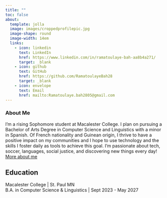```yaml
---
title: ""
toc: false
about: 
  template: jolla
  image: images/croppedprofilepic.jpg
  image-shape: round
  image-width: 14em
  links:
    - icon: linkedin
      text: LinkedIn
      href: https://www.linkedin.com/in/ramatoulaye-bah-aa8b4a271/
      target: _blank
    - icon: github
      text: GitHub
      href: https://github.com/RamatoulayeBah28
      target: _blank
    - icon: envelope
      text: Email
      href: mailto:Ramatoulaye.bah2805@gmail.com
---
```


### About Me

:::{#intro-heading}

I'm a rising Sophomore student at Macalester College. I plan on pursuing a Bachelor of Arts Degree in Computer Science and Linguistics with a minor in Spanish. Of French nationality and Guinean origin, I thrive to have a positive impact on my communities and I hope to use technology and the skills I foster daily as tools to achieve this goal. I'm passionate about tech, soccer, languages, social justice, and discovering new things every day! [More about me](https://ramatoulayebah28.github.io/about.html)

## Education

Macalester College | St. Paul MN <br>
B.A. in Computer Science & Linguistics | Sept 2023 - May 2027

:::
